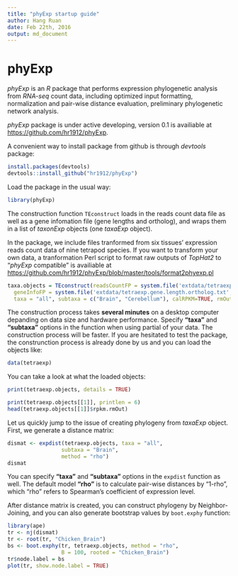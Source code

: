 ```yaml
---
title: "phyExp startup guide"
author: Hang Ruan
date: Feb 22th, 2016
output: md_document 
---
```


# phyExp
*phyExp* is an *R* package that performs expression phylogenetic analysis
from *RNA-seq* count data, including optimized input formatting, normalization
and pair-wise distance evaluation, preliminary phylogenetic network analysis.

*phyExp* package is under active developing, version 0.1 is availiable at <https://github.com/hr1912/phyExp>.

A convenient way to install package from github is through *devtools* package:

```r
install.packages(devtools)
devtools::install_github("hr1912/phyExp")
```

Load the package in the usual way:

```r
library(phyExp)
```

The construction function `TEconstruct` loads in the reads count data file as well as a gene infomation file (gene lengths and ortholog), and wraps them in a list of *taxonExp* objects (one *taxaExp* object).

In the package, we include files tranformed from six tissues' expression reads count data of nine tetrapod species.
If you want to transform your own data, a tranformation Perl script to format raw outputs of *TopHat2* to "*phyExp* compatible" is availiable at <https://github.com/hr1912/phyExp/blob/master/tools/format2phyexp.pl>

```r
taxa.objects = TEconstruct(readsCountFP = system.file('extdata/tetraexp.reads.count.raw.txt', package='phyExp'),
  geneInfoFP = system.file('extdata/tetraexp.gene.length.ortholog.txt', package='phyExp'), 
  taxa = "all", subtaxa = c("Brain", "Cerebellum"), calRPKM=TRUE, rmOut=TRUE)
```

The construction process takes **several minutes** on a desktop computer depanding on data size and hardware performance. Specify **"taxa"** and **"subtaxa"** options in the function when using partial of your data. The construction process will be faster.
If you are hesitated to test the package, the construnction process is already done by us and you can load the objects like:

```r
data(tetraexp)
```

You can take a look at what the loaded objects:
```r
print(tetraexp.objects, details = TRUE)
```

```r
print(tetraexp.objects[[1]], printlen = 6)
head(tetraexp.objects[[1]]$rpkm.rmOut)
```

Let us quickly jump to the issue of creating phylogeny from *taxaExp* object. 
First, we generate a distance matrix:

```r
dismat <- expdist(tetraexp.objects, taxa = "all",
                 subtaxa = "Brain",
                 method = "rho")
dismat
```

You can specify **"taxa"** and **"subtaxa"** options in the `expdist` function as well. The default model **"rho"** is to calculate pair-wise distances by "1-rho", which "rho" refers to Spearman’s coefficient of expression level. 

After distance matrix is created, you can construct phylogeny by Neighbor-Joining, and you can also generate bootstrap values by `boot.exphy` function:

```r
library(ape)
tr <- nj(dismat)
tr <- root(tr, "Chicken_Brain")
bs <- boot.exphy(tr, tetraexp.objects, method = "rho",
                 B = 100, rooted = "Chicken_Brain")
tr$node.label = bs
plot(tr, show.node.label = TRUE)
```
